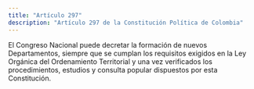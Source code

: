 ```yaml
---
title: "Artículo 297"
description: "Artículo 297 de la Constitución Política de Colombia"
---
```


El Congreso Nacional puede decretar la formación de nuevos Departamentos, siempre que se cumplan los requisitos exigidos en la Ley Orgánica del Ordenamiento Territorial y una vez verificados los procedimientos, estudios y consulta popular dispuestos por esta Constitución.
